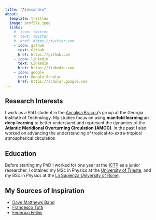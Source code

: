 ```yaml
---
title: "Alessandro"
about:
  template: trestles
  image: profile.jpeg
  links:
    #- icon: twitter
    #  text: twitter
    #  href: https://twitter.com
    - icon: github
      text: Github
      href: https://github.com
    - icon: linkedin
      text: LinkedIn
      href: https://linkedin.com
    - icon: google
      text: Google Scholar
      href: https://scholar.google.com
---
```


## Research Interests
I work as a PhD student in the [Annalisa Bracco](https://sites.gatech.edu/annalisabracco/)'s group at the Georgia Institute of Technology. My studies focus on using **manifold learning** an **deep learning** to better understand and represent the dynamics of the **Atlantic Meridional Overturning Circulation (AMOC)**. In the past I also worked on advancing the understanding of tropical-to-extra-tropical atmospherical circulation.

## Education

Before starting my PhD I worked for one year at the [ICTP](https://www.ictp.it/esp) as a junior researcher. I obtained my MSc in Physics at the [University of Trieste](https://df.units.it), and my BSc in Physics at the [La Sapienza University of Rome](https://www.phys.uniroma1.it/it).

## My Sources of Inspiration

- [Dave Matthews Band](https://www.youtube.com/watch?v=oIQuQqhnLHw)
- [Francesco Totti](https://www.youtube.com/watch?v=Yno95t7I-d4)
- [Federico Fellini](https://en.wikipedia.org/wiki/Federico_Fellini)